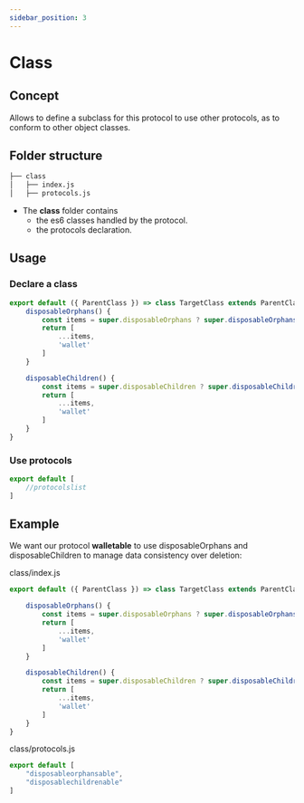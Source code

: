 ```yaml
---
sidebar_position: 3
---
```


# Class

## Concept
Allows to define a subclass for this protocol to use other protocols, as to conform to other object classes.

## Folder structure

```bash
├── class
│   ├── index.js
│   ├── protocols.js
```

- The **class** folder contains 
    - the es6 classes handled by the protocol.
    - the protocols declaration.

## Usage
### Declare a class

```js
export default ({ ParentClass }) => class TargetClass extends ParentClass {
    disposableOrphans() {
        const items = super.disposableOrphans ? super.disposableOrphans() : []
        return [
            ...items,
            'wallet'
        ]
    }

    disposableChildren() {
        const items = super.disposableChildren ? super.disposableChildren() : []
        return [
            ...items,
            'wallet'
        ]
    }
}
```
### Use protocols
```js
export default [
    //protocolslist 
]
```


## Example
We want our protocol **walletable** to use disposableOrphans and disposableChildren to manage data consistency over deletion:

class/index.js
```js
export default ({ ParentClass }) => class TargetClass extends ParentClass {   

    disposableOrphans() {
        const items = super.disposableOrphans ? super.disposableOrphans() : []
        return [
            ...items,
            'wallet'
        ]
    }

    disposableChildren() {
        const items = super.disposableChildren ? super.disposableChildren() : []
        return [
            ...items,
            'wallet'
        ]
    }
}
``` 

class/protocols.js
```js
export default [
    "disposableorphansable",
    "disposablechildrenable"
]
``` 